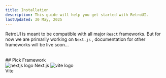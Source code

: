 ```yaml
---
title: Installation
description: This guide will help you get started with RetroUI.
lastUpdated: 30 May, 2025
---
```


RetroUI is meant to be compatible with all major `React` frameworks. But for now we are primarily working on `Next.js` , documentation for other frameworks will be live soon...

<br />
## Pick Framework

<div className="grid grid-cols-1 lg:grid-cols-3 gap-8">

<Card>
  <Link href="/docs/install/nextjs">
    <Card.Header className="flex items-center justify-center space-y-4 py-8">
      <Image
        src="/images/logos/nextjs.png"
        alt="nextjs logo"
        height={50}
        width={50}
      />
      <Card.Description className="text-xl">Next.js</Card.Description>
    </Card.Header>
  </Link>
</Card>

  <Card>
    <Link href="/docs/install/vite">
    <Card.Header className="flex items-center justify-center space-y-4 py-8">
      <Image src="/images/logos/vite.png" alt="vite logo" height={50} width={50} />
      <div className="flex items-center space-x-2">
        <Card.Description className="text-xl">Vite</Card.Description>
      </div>
    </Card.Header>
    </Link>
  </Card>
</div>
